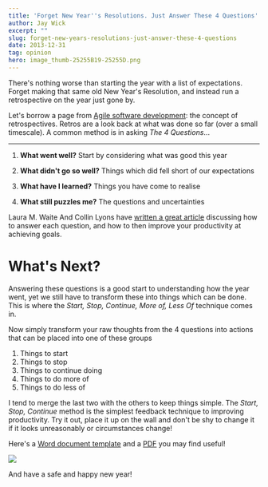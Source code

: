 ```yaml
---
title: 'Forget New Year''s Resolutions. Just Answer These 4 Questions'
author: Jay Wick
excerpt: ""
slug: forget-new-years-resolutions-just-answer-these-4-questions
date: 2013-12-31
tag: opinion
hero: image_thumb-25255B19-25255D.png
---
```


There's nothing worse than starting the year with a list of expectations. Forget making that same old New Year's Resolution, and instead run a retrospective on the year just gone by.

Let's borrow a page from [Agile software development](https://agilemanifesto.org/): the concept of retrospectives. Retros are a look back at what was done so far (over a small timescale). A common method is in asking *The 4 Questions*...

****

1. **What went well?** Start by considering what was good this year

2. **What didn't go so well?** Things which did fell short of our expectations

3. **What have I learned?** Things you have come to realise

4. **What still puzzles me?** The questions and uncertainties

Laura M. Waite And Collin Lyons have [written a great article](https://www.infoq.com/articles/4-questions-retrospective) discussing how to answer each question, and how to then improve your productivity at achieving goals.

# What's Next?

Answering these questions is a good start to understanding how the year went, yet we still have to transform these into things which can be done. This is where the *Start, Stop, Continue, More of, Less Of* technique comes in.

Now simply transform your raw thoughts from the 4 questions into actions that can be placed into one of these groups

1.  Things to start 
2.  Things to stop 
3.  Things to continue doing 
4.  Things to do more of 
5.  Things to do less of 

I tend to merge the last two with the others to keep things simple. The *Start, Stop, Continue* method is the simplest feedback technique to improving productivity. Try it out, place it up on the wall and don't be shy to change it if it looks unreasonably or circumstances change!

Here's a [Word document template](https://sdrv.ms/1cD5RCm) and a [PDF](https://sdrv.ms/1cD5LKS) you may find useful!

![](./image_thumb-25255B21-25255D.png)

And have a safe and happy new year!